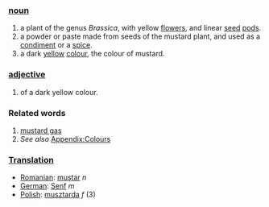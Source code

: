 ===[[noun]]===
#a plant of the genus ''Brassica'', with yellow [[flower]]s, and linear [[seed]] [[pod]]s.
#a powder or paste made from seeds of the mustard plant, and used as a [[condiment]] or a [[spice]].
#a dark [[yellow]] [[color|colour]], the colour of mustard.
===[[adjective]]===
#of a dark yellow colour.
===Related words===
#[[mustard gas]]
#''See also'' [[Wiktionary_Appendix:Colours|Appendix:Colours]]
===[[Translation]]===
*[[Romanian]]: [[muştar]] ''n''
*[[German]]: [[Senf]] ''m''
*[[Polish]]: [[musztarda]] ''f'' (3)